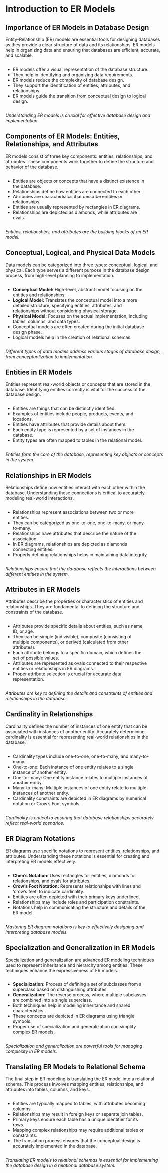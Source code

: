 
# Introduction to ER Models



## Importance of ER Models in Database Design

Entity-Relationship (ER) models are essential tools for designing databases as they provide a clear structure of data and its relationships. ER models help in organizing data and ensuring that databases are efficient, accurate, and scalable.

:::: {.columns}
::: {.column width=95%}

- ER models offer a visual representation of the database structure.
- They help in identifying and organizing data requirements.
- ER models reduce the complexity of database design.
- They support the identification of entities, attributes, and relationships.
- ER models guide the transition from conceptual design to logical design.
:::
::: {.column width=5%}

:::
::::

*Understanding ER models is crucial for effective database design and implementation.*




## Components of ER Models: Entities, Relationships, and Attributes

ER models consist of three key components: entities, relationships, and attributes. These components work together to define the structure and behavior of the database.

:::: {.columns}
::: {.column width=95%}

- Entities are objects or concepts that have a distinct existence in the database.
- Relationships define how entities are connected to each other.
- Attributes are characteristics that describe entities or relationships.
- Entities are usually represented by rectangles in ER diagrams.
- Relationships are depicted as diamonds, while attributes are ovals.
:::
::: {.column width=5%}

:::
::::

*Entities, relationships, and attributes are the building blocks of an ER model.*




## Conceptual, Logical, and Physical Data Models

Data models can be categorized into three types: conceptual, logical, and physical. Each type serves a different purpose in the database design process, from high-level planning to implementation.

:::: {.columns}
::: {.column width=95%}

- **Conceptual Model:** High-level, abstract model focusing on the entities and relationships.
- **Logical Model:** Translates the conceptual model into a more detailed structure, specifying entities, attributes, and relationships without considering physical storage.
- **Physical Model:** Focuses on the actual implementation, including tables, columns, and data types.
- Conceptual models are often created during the initial database design phase.
- Logical models help in the creation of relational schemas.
:::
::: {.column width=5%}

:::
::::

*Different types of data models address various stages of database design, from conceptualization to implementation.*




## Entities in ER Models

Entities represent real-world objects or concepts that are stored in the database. Identifying entities correctly is vital for the success of the database design.

:::: {.columns}
::: {.column width=95%}

- Entities are things that can be distinctly identified.
- Examples of entities include people, products, events, and locations.
- Entities have attributes that provide details about them.
- Each entity type is represented by a set of instances in the database.
- Entity types are often mapped to tables in the relational model.
:::
::: {.column width=5%}

:::
::::

*Entities form the core of the database, representing key objects or concepts in the system.*




## Relationships in ER Models

Relationships define how entities interact with each other within the database. Understanding these connections is critical to accurately modeling real-world interactions.

:::: {.columns}
::: {.column width=95%}

- Relationships represent associations between two or more entities.
- They can be categorized as one-to-one, one-to-many, or many-to-many.
- Relationships have attributes that describe the nature of the association.
- In ER diagrams, relationships are depicted as diamonds connecting entities.
- Properly defining relationships helps in maintaining data integrity.
:::
::: {.column width=5%}

:::
::::

*Relationships ensure that the database reflects the interactions between different entities in the system.*




## Attributes in ER Models

Attributes describe the properties or characteristics of entities and relationships. They are fundamental to defining the structure and constraints of the database.

:::: {.columns}
::: {.column width=95%}

- Attributes provide specific details about entities, such as name, ID, or age.
- They can be simple (indivisible), composite (consisting of multiple components), or derived (calculated from other attributes).
- Each attribute belongs to a specific domain, which defines the set of possible values.
- Attributes are represented as ovals connected to their respective entities or relationships in ER diagrams.
- Proper attribute selection is crucial for accurate data representation.
:::
::: {.column width=5%}

:::
::::

*Attributes are key to defining the details and constraints of entities and relationships in the database.*




## Cardinality in Relationships

Cardinality defines the number of instances of one entity that can be associated with instances of another entity. Accurately determining cardinality is essential for representing real-world relationships in the database.

:::: {.columns}
::: {.column width=95%}

- Cardinality types include one-to-one, one-to-many, and many-to-many.
- One-to-one: Each instance of one entity relates to a single instance of another entity.
- One-to-many: One entity instance relates to multiple instances of another entity.
- Many-to-many: Multiple instances of one entity relate to multiple instances of another entity.
- Cardinality constraints are depicted in ER diagrams by numerical notation or Crow's Foot symbols.
:::
::: {.column width=5%}

:::
::::

*Cardinality is critical to ensuring that database relationships accurately reflect real-world scenarios.*




## ER Diagram Notations

ER diagrams use specific notations to represent entities, relationships, and attributes. Understanding these notations is essential for creating and interpreting ER models effectively.

:::: {.columns}
::: {.column width=95%}

- **Chen's Notation:** Uses rectangles for entities, diamonds for relationships, and ovals for attributes.
- **Crow's Foot Notation:** Represents relationships with lines and 'crow's feet' to indicate cardinality.
- Entities are often depicted with their primary keys underlined.
- Relationships may include roles and participation constraints.
- Notations help in communicating the structure and details of the ER model.
:::
::: {.column width=5%}

:::
::::

*Mastering ER diagram notations is key to effectively designing and interpreting database models.*




## Specialization and Generalization in ER Models

Specialization and generalization are advanced ER modeling techniques used to represent inheritance and hierarchy among entities. These techniques enhance the expressiveness of ER models.

:::: {.columns}
::: {.column width=95%}

- **Specialization:** Process of defining a set of subclasses from a superclass based on distinguishing attributes.
- **Generalization:** The reverse process, where multiple subclasses are combined into a single superclass.
- Both techniques help in modeling inheritance and shared characteristics.
- These concepts are depicted in ER diagrams using triangle symbols.
- Proper use of specialization and generalization can simplify complex ER models.
:::
::: {.column width=5%}

:::
::::

*Specialization and generalization are powerful tools for managing complexity in ER models.*




## Translating ER Models to Relational Schema

The final step in ER modeling is translating the ER model into a relational schema. This process involves mapping entities, relationships, and attributes into tables, columns, and keys.

:::: {.columns}
::: {.column width=95%}

- Entities are typically mapped to tables, with attributes becoming columns.
- Relationships may result in foreign keys or separate join tables.
- Primary keys ensure each table has a unique identifier for its rows.
- Mapping complex relationships may require additional tables or constraints.
- The translation process ensures that the conceptual design is accurately implemented in the database.
:::
::: {.column width=5%}

:::
::::

*Translating ER models to relational schemas is essential for implementing the database design in a relational database system.*



